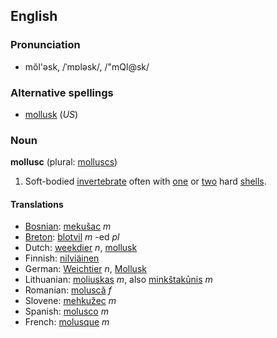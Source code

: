 ==English==

===Pronunciation===
*mŏl'əsk, /ˈmɒləsk/, /"mQl@sk/

===Alternative spellings===
*[[mollusk]] (''US'')

===Noun===
'''mollusc''' (plural: [[molluscs]])

#Soft-bodied [[invertebrate]] often with [[one]] or [[two]] hard [[shell]]s.

====Translations====
*[[Bosnian]]: [[mekušac]] ''m''
*[[Breton]]: [[blotvil]] ''m'' -ed ''pl''
*Dutch: [[weekdier]] ''n'', [[mollusk]]  
*Finnish: [[nilviäinen]]
*German: [[Weichtier]] ''n'', [[Mollusk]]
*Lithuanian: [[moliuskas]] ''m'', also [[minkštakūnis]] ''m''
*Romanian: [[moluscă]] ''f''
*Slovene: [[mehkužec]] ''m''
*Spanish: [[molusco]] ''m''
*French: [[molusque]] ''m''